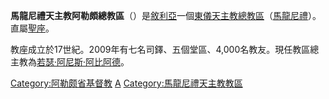 {{Infobox Roman Catholic diocese
|jurisdiction     = 總教區
|name             = 阿勒頗
|latin= Archieparchia Aleppensis Maronitarum
|image =Saint Elijah Maronite Cathedral, Aleppo (2).jpg
|caption =聖厄里亞主教座堂
|location = [[敘利亞|敘利亞]]
|territory =
|population = 4,000
|rite = [[馬龍尼禮天主教會|馬龍尼禮]]
|patron =
|province =直屬聖座
|established = 4世紀
|cathedral = [[聖厄里亞主教座堂_(阿勒頗)|聖厄里亞主教座堂]]
|co-cathedral =
|leadership = 主教 
|website = 
|pope =  
|patriarch= 
|metropolitan =
|ordinary = [[若瑟·阿尼斯·阿比阿德|若瑟·阿尼斯·阿比阿德]] 
|coadjutor archbishop = 
|coadjutor bishop = 
|auxiliary = 
|emeritus = }}

'''馬龍尼禮天主教阿勒頗總教區'''（{{lang-la|Archieparchia Aleppensis Maronitarum}}）是[[敘利亞|敘利亞]]一個[[東儀天主教|東儀天主教]][[總教區|總教區]]（[[馬龍尼禮天主教會|馬龍尼禮]]）。直屬[[聖座|聖座]]。

教座成立於17世紀。2009年有七名司鐸、五個堂區、4,000名教友。現任教區總主教為[[若瑟·阿尼斯·阿比阿德|若瑟·阿尼斯·阿比阿德]]。

{{敘利亞天主教教區}}
{{馬龍尼禮教會教區}}
[[Category:阿勒颇省基督教|Category:阿勒颇省基督教]]
[[Category:敘利亞天主教教區|A]]
[[Category:馬龍尼禮天主教教區|Category:馬龍尼禮天主教教區]]